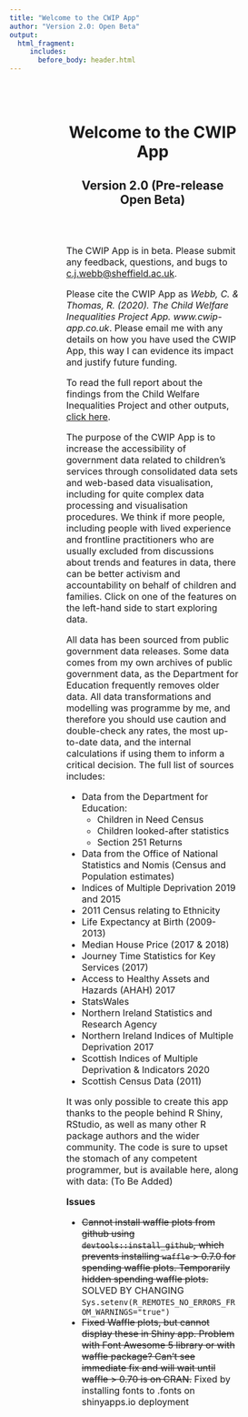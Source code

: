 ```yaml
---
title: "Welcome to the CWIP App"
author: "Version 2.0: Open Beta"
output:
  html_fragment:
     includes:
       before_body: header.html
---
```


<br><br>

<!-- <div class="mycontent"> -->

<div style = "padding: 0px 100px;"> 

<center>
# Welcome to the CWIP App
## Version 2.0 (Pre-release Open Beta)
</center>


</div>
<br>
<br>

<div style = "padding: 0px 100px; font-size: 16px"> 

The CWIP App is in beta. Please submit any feedback, questions, and bugs to <a href = "mailto:c.j.webb@sheffield.ac.uk">c.j.webb@sheffield.ac.uk</a>. 

Please cite the CWIP App as *Webb, C. & Thomas, R. (2020). The Child Welfare Inequalities Project App. www.cwip-app.co.uk*. Please email me with any details on how you have used the CWIP App, this way I can evidence its impact and justify future funding.

To read the full report about the findings from the Child Welfare Inequalities Project and other outputs, [click here](https://www.nuffieldfoundation.org/project/inequalities-in-child-welfare-intervention-rates).

The purpose of the CWIP App is to increase the accessibility of government data related to children's services through consolidated data sets and web-based data visualisation, including for quite complex data processing and visualisation procedures. We think if more people, including people with lived experience and frontline practitioners who are usually excluded from discussions about trends and features in data, there can be better activism and accountability on behalf of children and families. Click on one of the features on the left-hand side to start exploring data.

All data has been sourced from public government data releases. Some data comes from my own archives of public government data, as the Department for Education frequently removes older data. All data transformations and modelling was programme by me, and therefore you should use caution and double-check any rates, the most up-to-date data, and the internal calculations if using them to inform a critical decision. The full list of sources includes:

* Data from the Department for Education: 
  * Children in Need Census
  * Children looked-after statistics
  * Section 251 Returns
* Data from the Office of National Statistics and Nomis (Census and Population estimates)
* Indices of Multiple Deprivation 2019 and 2015
* 2011 Census relating to Ethnicity
* Life Expectancy at Birth (2009-2013)
* Median House Price (2017 & 2018)
* Journey Time Statistics for Key Services (2017)
* Access to Healthy Assets and Hazards (AHAH) 2017
* StatsWales
* Northern Ireland Statistics and Research Agency
* Northern Ireland Indices of Multiple Deprivation 2017
* Scottish Indices of Multiple Deprivation & Indicators 2020
* Scottish Census Data (2011)

It was only possible to create this app thanks to the people behind R Shiny, RStudio, as well as many other R package authors and the wider community. The code is sure to upset the stomach of any competent programmer, but is available here, along with data: (To Be Added)


<b>Issues</b>

* <strike>Cannot install waffle plots from github using `devtools::install_github`, which prevents installing `waffle` > 0.7.0 for spending waffle plots. Temporarily hidden spending waffle plots. </strike> SOLVED BY CHANGING `Sys.setenv(R_REMOTES_NO_ERRORS_FROM_WARNINGS="true")`
* <strike>Fixed Waffle plots, but cannot display these in Shiny app. Problem with Font Awesome 5 library or with waffle package? Can't see immediate fix and will wait until waffle > 0.70 is on CRAN.</strike> Fixed by installing fonts to .fonts on shinyapps.io deployment 



</div>

<br><br><br><br><br>